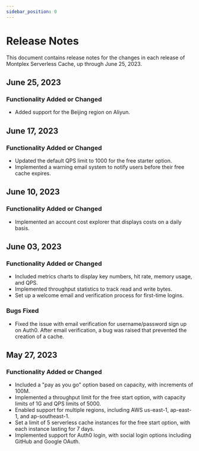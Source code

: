 ```yaml
---
sidebar_position: 0
---
```


# Release Notes

This document contains release notes for the changes in each release of Montplex Serverless Cache, up through June 25, 2023.

## June 25, 2023

### Functionality Added or Changed

- Added support for the Beijing region on Aliyun.

## June 17, 2023

### Functionality Added or Changed

- Updated the default QPS limit to 1000 for the free starter option.
- Implemented a warning email system to notify users before their free cache expires.

## June 10, 2023

### Functionality Added or Changed

- Implemented an account cost explorer that displays costs on a daily basis.

## June 03, 2023

### Functionality Added or Changed

- Included metrics charts to display key numbers, hit rate, memory usage, and QPS.
- Implemented throughput statistics to track read and write bytes.
- Set up a welcome email and verification process for first-time logins.

### Bugs Fixed

- Fixed the issue with email verification for username/password sign up on Auth0. After email verification, a bug was raised that prevented the creation of a cache.

## May 27, 2023

### Functionality Added or Changed

- Included a "pay as you go" option based on capacity, with increments of 100M.
- Implemented a throughput limit for the free start option, with capacity limits of 1G and QPS limits of 5000.
- Enabled support for multiple regions, including AWS us-east-1, ap-east-1, and ap-southeast-1.
- Set a limit of 5 serverless cache instances for the free start option, with each instance lasting for 7 days.
- Implemented support for Auth0 login, with social login options including GitHub and Google OAuth.